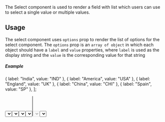 
The Select component is used to render a field with list which users can use to select a single value or
multiple values.

## Usage

The select component uses `options` prop to render the list of options for the select component. The `options` prop is an
`array of object` in which each object should have a `label` and `value` properties, where `label` is used as the display string and
the `value` is the corresponding value for that string

##### Example

  { label: "India", value: "IND" },
  { label: "America", value: "USA" },
  { label: "England", value: "UK" },
  { label: "China", value: "CHI" },
  { label: "Spain", value: "SP" },
];

<Select options={optionsList} placeholder="Select a country" />

#### Code

```jsx
<Select
  options={[
    { label: "India", value: "IND" },
    { label: "America", value: "USA" },
    { label: "England", value: "UK" },
    { label: "China", value: "CHI" },
    { label: "Spain", value: "SP" },
  ]}
  placeholder="Select a country"
/>
```

## Size

The size of the select component can be varied by using the `height` and `width` prop bothe accepts number values and this
determines the size of the component the default values are `32` and `300` respectively.

<Select
  width={250}
  options={optionsList}
  height={34}
  placeholder="Select a country"
/>
<div style={{ paddingBottom: "10px" }}></div>
<Select
  width={280}
  options={optionsList}
  height={38}
  placeholder="Select a country"
/>
<div style={{ paddingBottom: "10px" }}></div>
<Select
  width={300}
  options={optionsList}
  height={46}
  placeholder="Select a country"
/>

#### Code

```jsx
<Select width={250} height={34} options={optionsList} placeholder="Select a country" />
<Select width={280} height={38} options={optionsList} placeholder="Select a country" />
<Select width={300} height={46} options={optionsList} placeholder="Select a country" />
```

## Multiple Select

The select component can be used for adding multiple values by using `multiple` boolean prop `true`

<Select
  options={[
    { label: "India", value: "IND" },
    { label: "America", value: "USA" },
    { label: "England", value: "UK" },
  ]}
  placeholder="Select a country"
  multiple
/>

#### Code

```jsx
<Select
  options={[
    { label: "India", value: "IND" },
    { label: "America", value: "USA" },
    { label: "England", value: "UK" },
  ]}
  placeholder="Select a country"
  multiple
/>
```

#### Customizable Tags

The tags for each selection in select component is also customizable. The `collapseTags` boolean prop is used for
collapsing the selected item tags and the `tagColor` prop is used to render the tag color, check badge component to get
to know about the available tag colors

<Select
  options={optionsList}
  placeholder="Select a country"
  options={optionsList}
  multiple
  collapseTags
  tagColor="default"
/>

##### Code

```jsx
<Select
  options={[
    { label: "India", value: "IND" },
    { label: "America", value: "USA" },
    { label: "England", value: "UK" },
    { label: "China", value: "CHI" },
    { label: "Spain", value: "SP" },
  ]}
  placeholder="Select a country"
  options={optionsList}
  multiple
  collapseTags
  tagColor="default"
/>
```

## Disabled

The input field can be disabled by using a boolean prop called `disabled`

<Select disabled placeholder="Select a country" />

#### Code

```jsx
<Select disabled placeholder="Select a country" />
```

## Validation

The validation of select component is done by two props `isValid` and `validationText`. The `isValid` prop
is a boolean which denotes the validation for the field and `validationText` acts as a validation message.

> The `validationText` prop is not mandatory for indicating validation. It can be used for providing context.

<Select
  options={optionsList}
  isInvalid
  placeholder="Select a country"
  validationText="Please select a country"
/>

#### Code

```jsx
<Select
  options={[
    { label: "India", value: "IND" },
    { label: "America", value: "USA" },
    { label: "England", value: "UK" },
    { label: "China", value: "CHI" },
    { label: "Spain", value: "SP" },
  ]}
  isInvalid
  placeholder="Select a country"
  validationText="Please select a country"
/>
```

## Clearable

The selected item be it multiple values or single value can be clearable if `clearable` prop.

<Select
  options={[
    { label: "India", value: "IND" },
    { label: "America", value: "USA" },
    { label: "England", value: "UK" },
    { label: "China", value: "CHI" },
    { label: "Spain", value: "SP" },
  ]}
  clearable
  placeholder="Select a country"
/>

#### Code

```jsx
<Select options={optionsList} clearable placeholder="Select a country" />
```

## API

|      Prop      |    Type    |                           Possible values                            | Default Value |
| :------------: | :--------: | :------------------------------------------------------------------: | :-----------: |
|    options     |  `object`  |                    `{label:'String',value:'any'}`                    |     `{}`      |
|  placeholder   |  `string`  |                           Any string value                           |     `""`      |
|     height     |  `number`  |                      Any number accepted values                      |      400      |
|     width      |  `number`  |                      Any number accepted values                      |      400      |
|    multiple    | `boolean`  |                          `true` and `false`                          |    `false`    |
|  collapseTags  | `boolean`  |                          `true` and `false`                          |    `false`    |
|    tagColor    |  `string`  | `"green"`, `"red"`, `"blue"`, `"yellow"`, `"purple"` and `"default"` |   `default`   |
|    disabled    | `boolean`  |                          `true` and `false`                          |    `false`    |
|   isInvalid    | `boolean`  |                          `true` and `false`                          |    `false`    |
| validationText |  `string`  |                           Any string value                           |     `""`      |
|     value      |   `any`    |                                 Any                                  |       -       |
|    onChange    | `()=>void` |                                  -                                   |       -       |

Built by Akshay 🤙
